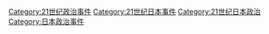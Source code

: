 [[Category:21世纪政治事件|Category:21世纪政治事件]]
[[Category:21世纪日本事件|Category:21世纪日本事件]]
[[Category:21世纪日本政治|Category:21世纪日本政治]]
[[Category:日本政治事件|Category:日本政治事件]]